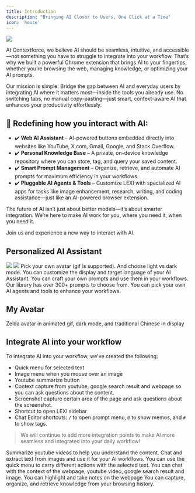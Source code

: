 ```yaml
---
title: Introduction
description: "Bringing AI Closer to Users, One Click at a Time"
icon: 'house'
---
```


<img
  src="/images/youtube/lexi-youtube-2.jpg"
/>

At Contextforce, we believe AI should be seamless, intuitive, and accessible—not something you have to struggle to integrate into your workflow. That’s why we built a powerful Chrome extension that brings AI to your fingertips, whether you’re browsing the web, managing knowledge, or optimizing your AI prompts.

Our mission is simple: Bridge the gap between AI and everyday users by integrating AI where it matters most—inside the tools you already use. No switching tabs, no manual copy-pasting—just smart, context-aware AI that enhances your productivity effortlessly.

## 🚀 Redefining how you interact with AI:
* ✔️ **Web AI Assistant** – AI-powered buttons embedded directly into websites like YouTube, X.com, Gmail, Google, and Stack Overflow.
* ✔️ **Personal Knowledge Base** – A private, on-device knowledge repository where you can store, tag, and query your saved content.
* ✔️ **Smart Prompt Management** – Organize, retrieve, and automate AI prompts for maximum efficiency in your workflows.
* ✔️ **Pluggable AI Agents & Tools** – Customize LEXI with specialized AI apps for tasks like image enhancement, research, writing, and coding assistance—just like an AI-powered browser extension.

The future of AI isn’t just about better models—it’s about smarter integration. We’re here to make AI work for you, where you need it, when you need it.

Join us and experience a new way to interact with AI.

## Personalized AI Assistant

<CardGroup cols={2}>
  <Card>
    <img className="block dark:hidden" src="/images/lexi-sidebar.jpg" />
    <img className="hidden dark:block" src="/images/lexi-sidebar-dark.jpg" />
  </Card>
  <CardGroup title="Features" cols={1}>
    <Card
        title="Customize AI Assistant"
        icon="robot"
        href="./settings/general#custom-avatar"
      >
        Pick your own avatar (gif is supported). And choose light vs dark mode.
    </Card>
    <Card
      title="Customize Language"
      icon="language"
      href="./settings/general#display-language"
    >
        You can customize the display and target language of your AI Assistant.
    </Card>
      <Card
    title="Customize Prompts"
    icon="code"
    href="./settings/prompt"
  >
      You can craft your own prompts and use them in your workflows. Our library has over 300+ prompts to choose from.
    </Card>
      <Card
      title="Pick Your Apps"
      icon="shapes"
      href="./apps"
    >
      You can pick your own AI agents and tools to enhance your workflows.
    </Card>
  </CardGroup>
</CardGroup>

## My Avatar
<Card title="Configured Options:" img="/images/lexi-sidebar-custom.png">
Zelda avatar in animated gif, dark mode, and traditional Chinese in display
</Card>

## Integrate AI into your workflow

To integrate AI into your workflow, we've created the following:
* Quick menu for selected text
* Image menu when you mouse over an image
* Youtube summarize button
* Context capture from youtube, google search result and webpage so you can ask questions about the content.
* Screenshot capture certain area of the page and ask questions about the screenshot.
* Shortcut to open LEXI sidebar
* Chat Editor shortcuts: `/` to open prompt menu, `@` to show memos, and `#` to show tags.

> We will continue to add more integration points to make AI more seamless and integrated into your daily workflow!

<CardGroup cols={2}>
  <Card
    title="Youtube Summarize"
    icon="youtube"
    href="./youtube"
  >
    Summarize youtube videos to help you understand the content.
  </Card>
  <Card
    title="Image Menu"
    icon="image"
    href="./image"
  >
    Chat and extract text from images and use it for your AI workflows.
  </Card>
  <Card
    title="Quick Menu over Selected Text"
    icon="text"
    href="./selected-text"
  >
    You can use the quick menu to carry different actions with the selected text.
  </Card>
  <Card
    title="Chat with Context"
    icon="comment"
  >
    You can chat with the context of the webpage, youtube video, google search result and image.
  </Card>
  <Card
    title="Highlight and Notes"
    icon="highlighter"
    href="./highlight"
  >
    You can highlight and take notes on the webpage
  </Card>
  <Card
    title="Memo - Personal Knowledge Base"
    icon="database"
    href="./memo"
  >
    You can capture, organize, and retrieve knowledge from your browsing history.
  </Card>
</CardGroup>
